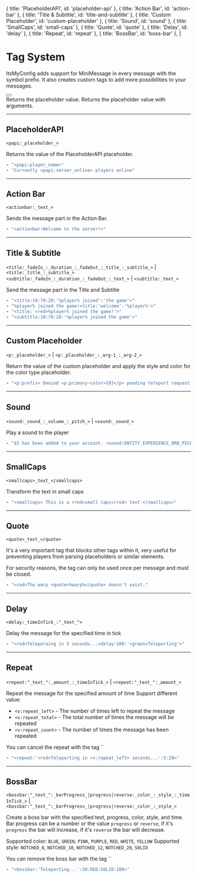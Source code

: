   { title: 'PlaceholderAPI', id: 'placeholder-api' },
  { title: 'Action Bar', id: 'action-bar' },
  { title: 'Title & Subtitle', id: 'title-and-subtitle' },
  { title: 'Custom Placeholder', id: 'custom-placeholder' },
  { title: 'Sound', id: 'sound' },
  { title: 'SmallCaps', id: 'small-caps' },
  { title: 'Quote', id: 'quote' },
  { title: 'Delay', id: 'delay' },
  { title: 'Repeat', id: 'repeat' },
  { title: 'BossBar', id: 'boss-bar' },
]


# Tag System

ItsMyConfig adds support for MiniMessage in every message with the symbol prefix. It also creates custom tags to add more possibilities to your messages.

<div className="not-prose">
  <Button href="https://docs.advntr.dev/minimessage/format.html" variant="text" arrow="right" children="See MiniMessage tags"/>
</div>

<Properties>
  <Property name="<placeholder:_placeholder_>">
    Returns the placeholder value.
  </Property>
  <Property name="<placeholder:_placeholder_:_arg-1_:_arg-2_>">
    Returns the placeholder value with arguments.
  </Property>
</Properties>

---

## PlaceholderAPI
`<papi:_placeholder_>`

Returns the value of the PlaceholderAPI placeholder.

```yaml {{ title: 'Example' }}
- "<papi:player_name>"
- "Currently <papi:server_online> players online"
```

---

## Action Bar
`<actionbar:_text_>`

Sends the message part in the Action Bar.

```yaml {{ title: 'Example' }}
- "<actionbar:Welcome to the server!>"
```

---

## Title & Subtitle
`<title:_fadeIn_:_duration_:_fadeOut_:_title_:_subtitle_>` | `<title:_title_:_subtitle_>`
`<subtitle:_fadeIn_:_duration_:_fadeOut_:_text_>` | `<subtitle:_text_>`

Send the message part in the Title and Subtitle

```yaml {{ title: 'Example' }}
- "<title:10:70:20:'%player% joined':'the game'>"
- "%player% joined the game!<title:'welcome':'%player%'>"
- "<title:'<red>%player% joined the game!'>"
- "<subtitle:10:70:20:'%player% joined the game'>"
```

---

## Custom Placeholder
`<p:_placeholder_>` | `<p:_placeholder_:_arg-1_:_arg-2_>`

Return the value of the custom placeholder and apply the style and color for the color type placeholder.

```yaml {{ title: 'Example' }}
- "<p:prefix> Denied <p:primary-color>{0}</p> pending teleport request(s)."
```

---

## Sound
`<sound:_sound_:_volume_:_pitch_>` | `<sound:_sound_>`

Play a sound to the player

```yaml {{ title: 'Example' }}
- "$5 has been added to your account. <sound:ENTITY_EXPERIENCE_ORB_PICKUP:1:1>"
```

---

## SmallCaps
`<smallcaps>_text_</smallcaps>`

Transform the text in small caps

```yaml {{ title: 'Example' }}
- "<smallcaps> This is a <red>small caps</red> text </smallcaps>"
```

---

## Quote
`<quote>_text_</quote>`

It's a very important tag that blocks other tags within it, very useful for preventing players from parsing placeholders or similar elements.

<Note>
  For security reasons, the tag can only be used once per message and must be closed.
</Note>

```yaml {{ title: 'Example' }}
- "<red>The warp <quote>%warp%</quote> doesn't exist."
```

---

## Delay
`<delay:_timeInTick_:"_text_">`

Delay the message for the specified time in tick

```yaml {{ title: 'Example' }}
- "<red>Teleporaing in 5 seconds...<delay:100:'<green>Teleporting'>"
```

---

## Repeat
`<repeat:"_text_":_amount_:_timeInTick_>` | `<repeat:"_text_":_amount_>`

Repeat the message for the specified amount of time
Support different value: 
- `<v:repeat_left>` - The number of times left to repeat the message
- `<v:repeat_total>` - The total number of times the message will be repeated
- `<v:repeat_count>` - The number of times the message has been repeated

<Note>
  You can cancel the repeat with the tag `<repeat:cancel>`
</Note>

```yaml {{ title: 'Example' }}
- "<repeat:'<red>Teleporting in <v:repeat_left> seconds...':5:20>"
```

---

## BossBar
`<bossbar:"_text_":_barProgress_|progress|reverse:_color_:_style_:_timeInTick_>` | `<bossbar:"_text_":_barProgress_|progress|reverse:_color_:_style_>`

Create a boss bar with the specified text, progress, color, style, and time.
Bar progress can be a number or the value `progress` or `reverse`, if it's `progress` the bar will increase, if it's `reverse` the bar will decrease.

Supported color: `BLUE`, `GREEN`, `PINK`, `PURPLE`, `RED`, `WHITE`, `YELLOW`
Supported style: `NOTCHED_6`, `NOTCHED_10`, `NOTCHED_12`, `NOTCHED_20`, `SOLID`

<Note>
  You can remove the boss bar with the tag `<bossbar:cancel>`
</Note>

```yaml {{ title: 'Example' }}
- "<bossbar:'Teleporting...':50:RED:SOLID:100>"
```